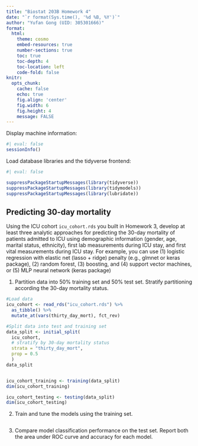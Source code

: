 ```yaml
---
title: "Biostat 203B Homework 4"
date: "`r format(Sys.time(), '%d %B, %Y')`"
author: "Yufan Gong (UID: 305301666)"
format:
  html:
    theme: cosmo
    embed-resources: true
    number-sections: true
    toc: true
    toc-depth: 4
    toc-location: left
    code-fold: false
knitr:
  opts_chunk: 
    cache: false    
    echo: true
    fig.align: 'center'
    fig.width: 6
    fig.height: 4
    message: FALSE
---
```


Display machine information:
```r
#| eval: false
sessionInfo()
```

Load database libraries and the tidyverse frontend:
```r
#| eval: false

suppressPackageStartupMessages(library(tidyverse))
suppressPackageStartupMessages(library(tidymodels))
suppressPackageStartupMessages(library(lubridate))
```

## Predicting 30-day mortality

Using the ICU cohort `icu_cohort.rds` you built in Homework 3, develop at least three analytic approaches for predicting the 30-day mortality of patients admitted to ICU using demographic information (gender, age, marital status, ethnicity), first lab measurements during ICU stay, and first vital measurements during ICU stay. For example, you can use (1) logistic regression with elastic net (lasso + ridge) penalty (e.g., glmnet or keras package), (2) random forest, (3) boosting, and (4) support vector machines, or (5) MLP neural network (keras package)

1. Partition data into 50% training set and 50% test set. Stratify partitioning according the 30-day mortality status.

```r
#Load data
icu_cohort <- read_rds("icu_cohort.rds") %>% 
  as_tibble() %>% 
  mutate_at(vars(thirty_day_mort), fct_rev)

#Split data into test and training set
data_split <- initial_split(
  icu_cohort, 
  # stratify by 30-day mortality status
  strata = "thirty_day_mort", 
  prop = 0.5
  )
data_split


icu_cohort_training <- training(data_split)
dim(icu_cohort_training)

icu_cohort_testing <- testing(data_split)
dim(icu_cohort_testing)
```


2. Train and tune the models using the training set.

```r

```



3. Compare model classification performance on the test set. Report both the area under ROC curve and accuracy for each model.